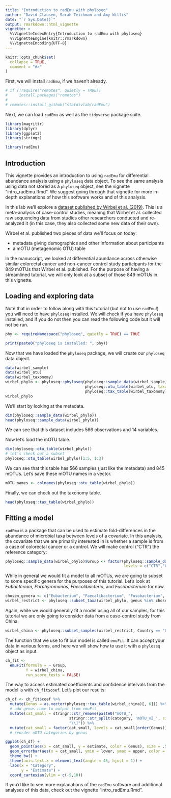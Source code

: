 ```yaml
---
title: "Introduction to radEmu with phyloseq"
author: "David Clausen, Sarah Teichman and Amy Willis"
date: "`r Sys.Date()`"
output: rmarkdown::html_vignette
vignette: >
  %\VignetteIndexEntry{Introduction to radEmu with phyloseq}
  %\VignetteEngine{knitr::rmarkdown}
  %\VignetteEncoding{UTF-8}
---
```


```r
knitr::opts_chunk$set(
  collapse = TRUE,
  comment = "#>"
)
```

First, we will install `radEmu`, if we haven't already.

```r
# if (!require("remotes", quietly = TRUE))
#     install.packages("remotes")
#
# remotes::install_github("statdivlab/radEmu")
```

Next, we can load `radEmu` as well as the `tidyverse` package suite. 

```r
library(magrittr)
library(dplyr)
library(ggplot2)
library(stringr)

library(radEmu)
```

## Introduction 

This vignette provides an introduction to using `radEmu` for differential abundance analysis using a `phyloseq` data object. To see the same analysis using data not stored as a `phyloseq` object, see the vignette "intro_radEmu.Rmd". We suggest going through that vignette for more in-depth explanations of how this software works and of this analysis. 

In this lab we'll explore a [dataset published by Wirbel et al. (2019)](https://www.nature.com/articles/s41591-019-0406-6). This is a meta-analysis of case-control studies, meaning that Wirbel et al. collected raw sequencing data from studies other researchers conducted and re-analyzed it (in this case, they also collected some new data of their own).

Wirbel et al. published two pieces of data we'll focus on today:

* metadata giving demographics and other information about participants
* a mOTU (metagenomic OTU) table

In the manuscript, we looked at differential abundance across otherwise similar colorectal cancer and non-cancer control study participants for the 849 mOTUs that Wirbel et al. published. For the purpose of having a streamlined tutorial, we will only look at a subset of those 849 mOTUs in this vignette. 

## Loading and exploring data 

Note that in order to follow along with this tutorial (but not to use `radEmu`!) you will need to have `phyloseq` installed. We will check if you have `phyloseq` installed, and if you do not then you can read the following code but it will not be run.

```r
phy <- requireNamespace("phyloseq", quietly = TRUE) == TRUE
```

```r
print(paste0("phyloseq is installed: ", phy))
```

Now that we have loaded the `phyloseq` package, we will create our `phyloseq` data object. 

```r
data(wirbel_sample)
data(wirbel_otu)
data(wirbel_taxonomy)
wirbel_phylo <- phyloseq::phyloseq(phyloseq::sample_data(wirbel_sample),
                                   phyloseq::otu_table(wirbel_otu, taxa_are_rows = FALSE),
                                   phyloseq::tax_table(wirbel_taxonomy))
wirbel_phylo
```

We'll start by looking at the metadata. 

```r
dim(phyloseq::sample_data(wirbel_phylo))
head(phyloseq::sample_data(wirbel_phylo))
```

We can see that this dataset includes $566$ observations and $14$ variables. 

Now let's load the mOTU table. 

```r
dim(phyloseq::otu_table(wirbel_phylo))
# let's check out a subset
phyloseq::otu_table(wirbel_phylo)[1:5, 1:3]
```

We can see that this table has $566$ samples (just like the metadata) and $845$ mOTUs. Let's save these mOTU names in a vector. 

```r
mOTU_names <- colnames(phyloseq::otu_table(wirbel_phylo))
```

Finally, we can check out the taxonomy table. 

```r
head(phyloseq::tax_table(wirbel_phylo))
```

## Fitting a model 

`radEmu` is a package that can be used to estimate fold-differences in the abundance of microbial taxa between levels of a covariate. In this analysis, the covariate that we are primarily interested in is whether a sample is from a case of colorectal cancer or a control. We will make control ("CTR") the reference category: 

```r
phyloseq::sample_data(wirbel_phylo)$Group <- factor(phyloseq::sample_data(wirbel_phylo)$Group, 
                                                    levels = c("CTR","CRC"))
```

While in general we would fit a model to all mOTUs, we are going to subset to some specific genera for the purposes of this tutorial. Let's look at *Eubacterium*, *Porphyromonas*, *Faecalibacteria*, and *Fusobacterium* for now.

```r
chosen_genera <- c("Eubacterium", "Faecalibacterium", "Fusobacterium", "Porphyromonas")
wirbel_restrict <- phyloseq::subset_taxa(wirbel_phylo, genus %in% chosen_genera)
```

Again, while we would generally fit a model using all of our samples, for this tutorial we are only going to consider data from a case-control study from China. 

```r
wirbel_china <- phyloseq::subset_samples(wirbel_restrict, Country == "CHI")
```

The function that we use to fit our model is called `emuFit`. It can accept your data in various forms, and here we will show how to use it with a `phyloseq` object as input. 


```r
ch_fit <-
  emuFit(formula = ~ Group, 
         Y = wirbel_china, 
         run_score_tests = FALSE) 
```

The way to access estimated coefficients and confidence intervals from the model is with `ch_fit$coef`. Let's plot our results:

```r
ch_df <- ch_fit$coef %>%
  mutate(Genus = as.vector(phyloseq::tax_table(wirbel_china)[, 6])) %>%
  # add genus name to output from emuFit
  mutate(cat_small = stringr::str_remove(paste0("mOTU_", 
                            stringr::str_split(category, 'mOTU_v2_', simplify = TRUE)[, 2]), 
                            "\\]")) %>%
  mutate(cat_small = factor(cat_small, levels = cat_small[order(Genus)]))
  # reorder mOTU categories by genus

ggplot(ch_df) + 
  geom_point(aes(x = cat_small, y = estimate, color = Genus), size = .5) +
  geom_errorbar(aes(x = cat_small, ymin = lower, ymax = upper, color = Genus), width = .25) +
  theme_bw() +
  theme(axis.text.x = element_text(angle = 45, hjust = 1)) +
  labs(x = "Category",
       y = "Estimate") + 
  coord_cartesian(ylim = c(-5,10))
```

If you'd like to see more explanations of the `radEmu` software and additional analyses of this data, check out the vignette "intro_radEmu.Rmd". 
